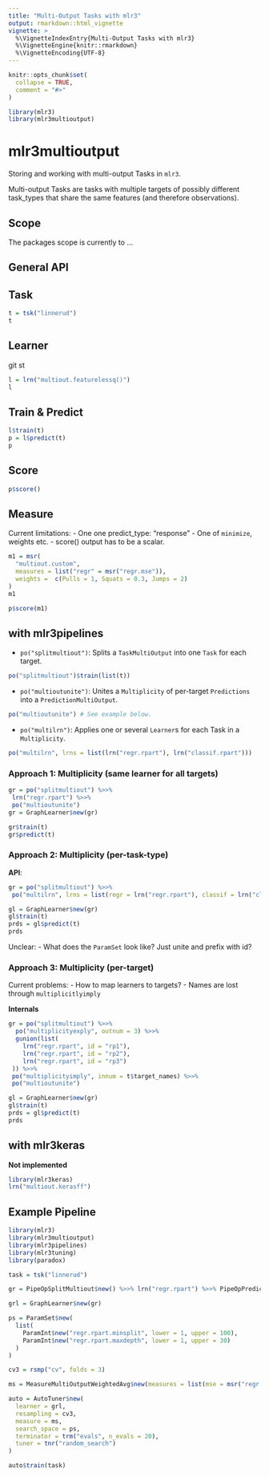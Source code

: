 ```yaml
---
title: "Multi-Output Tasks with mlr3"
output: rmarkdown::html_vignette
vignette: >
  %\VignetteIndexEntry{Multi-Output Tasks with mlr3}
  %\VignetteEngine{knitr::rmarkdown}
  %\VignetteEncoding{UTF-8}
---
```


```r
knitr::opts_chunk$set(
  collapse = TRUE,
  comment = "#>"
)
```

```r
library(mlr3)
library(mlr3multioutput)
```

# mlr3multioutput

Storing and working with multi-output Tasks in `mlr3`.

Multi-output Tasks are tasks with multiple targets of possibly different task_types that share the same features (and therefore observations).

## Scope

The packages scope is currently to ...



## General API

## Task

```r
t = tsk("linnerud")
t
```


## Learner
git st
```r
l = lrn("multiout.featurelessq()")
l
```

## Train & Predict

```r
l$train(t)
p = l$predict(t)
p
```

## Score

```r
p$score()
```

## Measure

Current limitations:
- One one predict_type: "response"
- One of `minimize`, weights etc.
- score() output has to be a scalar.

```r
m1 = msr(
  "multiout.custom",
  measures = list("regr" = msr("regr.mse")),
  weights =  c(Pulls = 1, Squats = 0.3, Jumps = 2)
)
m1
```

```r
p$score(m1)
```

## with mlr3pipelines

- `po("splitmultiout")`: Splits a `TaskMultiOutput` into one `Task` for each target.

```r
po("splitmultiout")$train(list(t))
```

- `po("multioutunite")`: Unites a `Multiplicity` of per-target `Predictions` into a `PredictionMultiOutput`.

```r
po("multioutunite") # See example below.
```

- `po("multilrn")`: Applies one or several `Learner`s for each Task in a `Multiplicity`.

```r
po("multilrn", lrns = list(lrn("regr.rpart"), lrn("classif.rpart")))
```

### Approach 1: Multiplicity (same learner for all targets)

```r
gr = po("splitmultiout") %>>%
 lrn("regr.rpart") %>>%
 po("multioutunite")
gr = GraphLearner$new(gr)

gr$train(t)
gr$predict(t)
```

### Approach 2: Multiplicity (per-task-type)

**API**:

```r
gr = po("splitmultiout") %>>%
 po("multilrn", lrns = list(regr = lrn("regr.rpart"), classif = lrn("classif.rpart")))

gl = GraphLearner$new(gr)
gl$train(t)
prds = gl$predict(t)
prds
```

Unclear:
- What does the `ParamSet` look like? Just unite and prefix with id?

### Approach 3: Multiplicity (per-target)

Current problems:
  - How to map learners to targets?
  - Names are lost through  `multiplicitlyimply`

**Internals**

```r
gr = po("splitmultiout") %>>%
  po("multiplicityexply", outnum = 3) %>>%
  gunion(list(
    lrn("regr.rpart", id = "rp1"),
    lrn("regr.rpart", id = "rp2"),
    lrn("regr.rpart", id = "rp3")
 )) %>>%
 po("multiplicityimply", innum = t$target_names) %>>%
 po("multioutunite")

gl = GraphLearner$new(gr)
gl$train(t)
prds = gl$predict(t)
prds
```

## with mlr3keras

**Not implemented**

```r
library(mlr3keras)
lrn("multiout.kerasff")
```


## Example Pipeline

```r
library(mlr3)
library(mlr3multioutput)
library(mlr3pipelines)
library(mlr3tuning)
library(paradox)

task = tsk("linnerud")

gr = PipeOpSplitMultiout$new() %>>% lrn("regr.rpart") %>>% PipeOpPredictionMultiOutUnite$new()

grl = GraphLearner$new(gr)

ps = ParamSet$new(
  list(
    ParamInt$new("regr.rpart.minsplit", lower = 1, upper = 100),
    ParamInt$new("regr.rpart.maxdepth", lower = 1, upper = 30)
  )
)

cv3 = rsmp("cv", folds = 3)

ms = MeasureMultiOutputWeightedAvg$new(measures = list(mse = msr("regr.mse")))

auto = AutoTuner$new(
  learner = grl,
  resampling = cv3,
  measure = ms,
  search_space = ps,
  terminator = trm("evals", n_evals = 20),
  tuner = tnr("random_search")
)

auto$train(task)
```